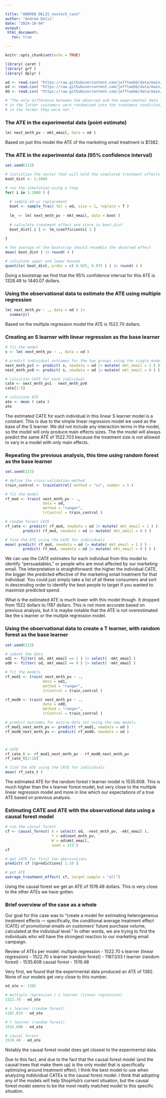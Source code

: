 ```yaml
---

title: "ANDREW_DELIS_nextech_case"
author: "Andrew Delis"
date: "2024-10-04"
output:
 html_document:
   toc: true

---
```


```r

knitr::opts_chunk$set(echo = TRUE)

library( caret )
library( grf )
library( dplyr )

od <- read.csv( "https://raw.githubusercontent.com/jefftwebb/data/main/observed_email_data.csv" )
ed <- read.csv( "https://raw.githubusercontent.com/jefftwebb/data/main/experimental_email_data.csv" )
dd <- read.csv( "https://raw.githubusercontent.com/jefftwebb/data/main/email_data_dictionary.csv" )

# "The only difference between the observed and the experimental data is that 
# in the latter customers were randomized into the treatment condition, whereas 
# in the former they were not."

```

### The ATE in the experimental data (point estimate)
```r

lm( next_mnth_pv ~ mkt_email, data = ed )

```
Based on just this model the ATE of the marketing email treatment is $1382.

### The ATE in the experimental data (95% confidence interval)
```r

set.seed(123)

# initialize the vector that will hold the simulated treatment effects
boot_dist <- 1:1000

# run the simulation using a loop
for( i in 1:1000 ) {
  
  # sample ed w/ replacement
  boot <- sample_frac( tbl = ed, size = 1, replace = T )
  
  lm_ <- lm( next_mnth_pv ~ mkt_email, data = boot )
  
  # calculate treatment effect and store in boot_dist
  boot_dist[ i ] <- lm_$coefficients[ 2 ]
  
}

# the average of the bootstrap should resemble the observed effect
mean( boot_dist ) |> round( 4 )

# calculate upper and lower bounds
quantile( boot_dist, probs = c( 0.025, 0.975 ) ) |> round( 4 )

```

Doing a bootstrap we find that the 95% confidence interval for this ATE is 1328.48 to 1440.07 dollars.

### Using the observational data to estimate the ATE using multiple regression
```r

lm( next_mnth_pv ~ ., data = od ) |>
  summary()

```

Based on the multiple regression model the ATE is 1522.70 dollars.

### Creating an S learner with linear regression as the base learner
```r

# fit the model
s <- lm( next_mnth_pv ~ ., data = od )

# predict individual outcomes for the two groups using the single model
next_mnth_pv1 <- predict( s, newdata = od |> mutate( mkt_email = 1 ) )
next_mnth_pv0 <- predict( s, newdata = od |> mutate( mkt_email = 0 ) )

# calculate CATE for each individual
cate <- next_mnth_pv1 - next_mnth_pv0
cate[1:5]

# calculate ATE
ate <- mean ( cate )
ate

```

The estimated CATE for each individual in this linear S learner model is a constant. This is due to the simple linear regression model we used as the base of the S learner. We did not include any interaction terms in the model, so the model will only produce main effects sizes. The the model will always predict the same ATE of 1522.703 because the treatment size is not allowed to vary in a model with only main effects.

### Repeating the previous analysis, this time using random forest as the base learner
```r

set.seed(123)

# define the cross-validation method
train_control <- trainControl( method = "cv", number = 5 )

# fit the model
rf_mod <- train( next_mnth_pv ~ ., 
                 data = od,
                 method = "ranger",
                 trControl = train_control )

# random forest CATE
rf_cate <- predict( rf_mod, newdata = od |> mutate( mkt_email = 1 ) ) - 
        predict( rf_mod, newdata = od |> mutate( mkt_email = 0 ) )

# find the ATE using the CATE for individuals
mean( predict( rf_mod, newdata = od |> mutate( mkt_email = 1 ) ) - 
        predict( rf_mod, newdata = od |> mutate( mkt_email = 0 ) ) )

```

We can use the CATE estimates for each individual from this model to identify "persuadables," or people who are most affected by our marketing email. The interpretation is straightforward: the higher the individual CATE, the bigger the predicted effective of the marketing email treatment for that individual. You could just simply take a list of all these consumers and sort in descending order to identify the best people to target if you wanted to maximize predicted spend.

What is the estimated ATE is much lower with this model though. It dropped from 1522 dollars to 1187 dollars. This is not more accurate based on previous analysis, but it is maybe notable that the ATE is not overestimated like the s learner or the multple regression model.

### Using the observational data to create a T learner, with random forest as the base learner
```r

set.seed(123)

# subset the data
od1 <- filter( od, mkt_email == 1 ) |> select( -mkt_email )
od0 <- filter( od, mkt_email == 0 ) |> select( -mkt_email )

# fit the models
rf_mod1 <- train( next_mnth_pv ~ ., 
                 data = od1,
                 method = "ranger",
                 trControl = train_control )

rf_mod0 <- train( next_mnth_pv ~ ., 
                 data = od0,
                 method = "ranger",
                 trControl = train_control )

# predict outcomes for entire data set using the new models
rf_mod1_next_mnth_pv <- predict( rf_mod1, newdata = od )
rf_mod0_next_mnth_pv <- predict( rf_mod0, newdata = od )



# CATE
rf_cate_t <- rf_mod1_next_mnth_pv - rf_mod0_next_mnth_pv
rf_cate_t[1:10]

# find the ATE using the CATE for individuals
mean( rf_cate_t )

```

The estimated ATE for the random forest t learner model is 1535.608. This is much higher than the s learner forest model, but very close to the multiple linear regression model and more in line which our expectations of a true ATE based on previous analysis.

### Estimating CATE and ATE with the observational data using a causal forest model
```r

# run the causal forest
cf <- causal_forest( X = select( od, -next_mnth_pv, -mkt_email ),
                     Y = od$next_mnth_pv,
                     W = od$mkt_email,
                     seed = 123 )
cf

# get CATE for first ten obersvations
predict( cf )$predictions[ 1:10 ]

# get ATE
average_treatment_effect( cf, target.sample = "all")

```

Using the causal forest we get an ATE of 1519.48 dollars. This is very close to the other ATEs we have gotten. 

### Brief overview of the case as a whole
Our goal for this case was to "create a model for estimating heterogeneous treatment effects — specifically, the conditional average treatment effect (CATE) of promotional emails on customers’ future purchase volume, calculated at the individual level." In other words, we are trying to find the individuals who will have the strongest reaction to our marketing email campaign.

Review of ATEs per model:
  multiple regression - 1522.70
  s learner (linear regression) - 1522.70
  s learner (random forest) - 1187.033
  t learner (random forest) - 1535.608
  causal forest - 1519.48

Very first, we found that the experimental data produced an ATE of 1382. None of our models get very close to this number.

```r

ed_ate <- 1382

# multiple regression / s learner (linear regression)
1522.70 - ed_ate

# s learner (random forest)
1187.033 - ed_ate

# t learner (random forest)
1535.608 - ed_ate

# causal forest
1519.48 - ed_ate

```
Notably the causal forest model does get closest to the experimental data. 

Due to this fact, and due to the fact that the causal forest model (and the causal trees that make them up) is the only model that is specifically optimizing around treatment effect, I think the best model to use when analyzing indidvidual CATEs is the causal forest model. I think that adopting any of the models will help ShopHub's current situation, but the causal forest model seems to be the most neatly matched model to this specific situation.

